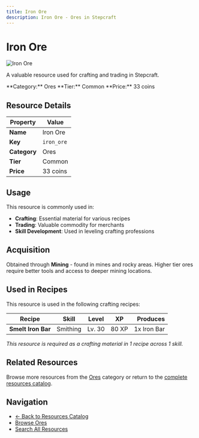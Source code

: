 ```yaml
---
title: Iron Ore
description: Iron Ore - Ores in Stepcraft
---
```


# Iron Ore

<div className="flex items-start gap-6 mb-8">
  <div className="flex-shrink-0">
    <img src="/assets/resources/mining/iron_ore.png" alt="Iron Ore" className="w-24 h-24 border rounded-lg" />
  </div>
  <div className="flex-1">
    <div className="space-y-2">
      <p className="text-lg text-muted-foreground">A valuable resource used for crafting and trading in Stepcraft.</p>
      <div className="flex flex-wrap gap-4 text-sm">
        <span className="px-2 py-1 bg-blue-100 dark:bg-blue-900 rounded-md">
          **Category:** Ores
        </span>
        <span className="px-2 py-1 bg-gray-100 dark:bg-gray-900 rounded-md">
          **Tier:** Common
        </span>
        <span className="px-2 py-1 bg-green-100 dark:bg-green-900 rounded-md">
          **Price:** 33 coins
        </span>
      </div>
    </div>
  </div>
</div>

## Resource Details

| Property | Value |
|----------|-------|
| **Name** | Iron Ore |
| **Key** | `iron_ore` |
| **Category** | Ores |
| **Tier** | Common |
| **Price** | 33 coins |


## Usage

This resource is commonly used in:

- **Crafting**: Essential material for various recipes
- **Trading**: Valuable commodity for merchants
- **Skill Development**: Used in leveling crafting professions


## Acquisition

Obtained through **Mining** - found in mines and rocky areas. Higher tier ores require better tools and access to deeper mining locations.


## Used in Recipes

This resource is used in the following crafting recipes:

| Recipe | Skill | Level | XP | Produces |
|--------|-------|-------|----|---------:|
| **Smelt Iron Bar** | Smithing | Lv. 30 | 80 XP | 1x Iron Bar |

*This resource is required as a crafting material in 1 recipe across 1 skill.*


## Related Resources

Browse more resources from the [Ores](/docs/resources#ores) category or return to the [complete resources catalog](/docs/resources).

## Navigation

- [← Back to Resources Catalog](/docs/resources)
- [Browse Ores](/docs/resources#ores)
- [Search All Resources](/search)
